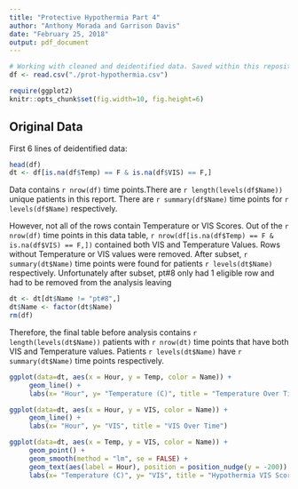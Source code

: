```yaml
---
title: "Protective Hypothermia Part 4"
author: "Anthony Morada and Garrison Davis"
date: "February 25, 2018"
output: pdf_document
---
```


```r
# Working with cleaned and deidentified data. Saved within this repository.
df <- read.csv("./prot-hypothermia.csv")

require(ggplot2)
knitr::opts_chunk$set(fig.width=10, fig.height=6) 

```


## Original Data

First 6 lines of deidentified data:
```r
head(df)
dt <- df[is.na(df$Temp) == F & is.na(df$VIS) == F,]
```

Data contains `r nrow(df)` time points.There are `r length(levels(df$Name))` unique patients in this report. There are `r summary(df$Name)` time points for `r levels(df$Name)` respectively.

  
However, not all of the rows contain Temperature or VIS Scores. Out of the `r nrow(df)` time points in this data table, `r nrow(df[is.na(df$Temp) == F & is.na(df$VIS) == F,])` contained both VIS and Temperature Values. Rows without Temperature or VIS values were removed. After subset, `r summary(dt$Name)` time points were found for patients `r levels(dt$Name)` respectively. Unfortunately after subset, pt#8 only had 1 eligible row and had to be removed from the analysis leaving 

```r
dt <- dt[dt$Name != "pt#8",]
dt$Name <- factor(dt$Name)
rm(df)
```

Therefore, the final table before analysis contains `r length(levels(dt$Name))` patients with `r nrow(dt)` time points that have both VIS and Temperature values. Patients  `r levels(dt$Name)` have `r summary(dt$Name)` time points respectively. 

```r

ggplot(data=dt, aes(x = Hour, y = Temp, color = Name)) + 
     geom_line() +
     labs(x= "Hour", y= "Temperature (C)", title = "Temperature Over Time")

ggplot(data=dt, aes(x = Hour, y = VIS, color = Name)) + 
     geom_line() +
     labs(x= "Hour", y= "VIS", title = "VIS Over Time")

ggplot(data=dt, aes(x = Temp, y = VIS, color = Name)) + 
     geom_point() +
     geom_smooth(method = "lm", se = FALSE) +
     geom_text(aes(label = Hour), position = position_nudge(y = -200)) +
     labs(x= "Temperature (C)", y= "VIS", title = "Hypothermia VIS Score")
```





